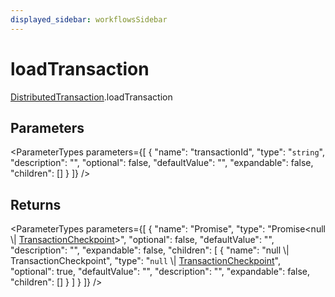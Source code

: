 ```yaml
---
displayed_sidebar: workflowsSidebar
---
```



# loadTransaction

[DistributedTransaction](../../classes/DistributedTransaction.mdx).loadTransaction

## Parameters

<ParameterTypes parameters={[
  {
    "name": "transactionId",
    "type": "`string`",
    "description": "",
    "optional": false,
    "defaultValue": "",
    "expandable": false,
    "children": []
  }
]} />

## Returns

<ParameterTypes parameters={[
  {
    "name": "Promise",
    "type": "Promise&#60;null \\| [TransactionCheckpoint](../../classes/TransactionCheckpoint.mdx)&#62;",
    "optional": false,
    "defaultValue": "",
    "description": "",
    "expandable": false,
    "children": [
      {
        "name": "null \\| TransactionCheckpoint",
        "type": "`null` \\| [TransactionCheckpoint](../../classes/TransactionCheckpoint.mdx)",
        "optional": true,
        "defaultValue": "",
        "description": "",
        "expandable": false,
        "children": []
      }
    ]
  }
]} />
